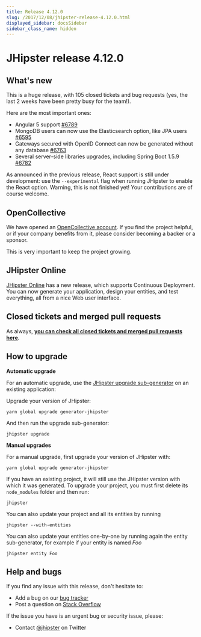 ```yaml
---
title: Release 4.12.0
slug: /2017/12/08/jhipster-release-4.12.0.html
displayed_sidebar: docsSidebar
sidebar_class_name: hidden
---
```


JHipster release 4.12.0
==================

What's new
----------

This is a huge release, with 105 closed tickets and bug requests (yes, the last 2 weeks have been pretty busy for the team!).

Here are the most important ones:

- Angular 5 support [#6789](https://github.com/jhipster/generator-jhipster/pull/6789)
- MongoDB users can now use the Elasticsearch option, like JPA users [#6595](https://github.com/jhipster/generator-jhipster/pull/6595)
- Gateways secured with OpenID Connect can now be generated without any database [#6763](https://github.com/jhipster/generator-jhipster/issues/6763)
- Several server-side libraries upgrades, including Spring Boot 1.5.9 [#6782](https://github.com/jhipster/generator-jhipster/pull/6782)

As announced in the previous release, React support is still under development: use the `--experimental` flag when running JHipster to enable the React option. Warning, this is not finished yet! Your contributions are of course welcome.

OpenCollective
----------

We have opened an [OpenCollective account](https://opencollective.com/generator-jhipster). If you find the project helpful, or if your company benefits from it, please consider becoming a backer or a sponsor.

This is very important to keep the project growing.

JHipster Online
----------

[JHipster Online](https://start.jhipster.tech) has a new release, which supports Continuous Deployment. You can now generate your application, design your entities, and test everything, all from a nice Web user interface.

Closed tickets and merged pull requests
------------
As always, __[you can check all closed tickets and merged pull requests here](https://github.com/jhipster/generator-jhipster/issues?q=milestone%3A4.12.0+is%3Aclosed)__.

How to upgrade
------------

**Automatic upgrade**

For an automatic upgrade, use the [JHipster upgrade sub-generator](/upgrading-an-application/) on an existing application:

Upgrade your version of JHipster:

```
yarn global upgrade generator-jhipster
```

And then run the upgrade sub-generator:

```
jhipster upgrade
```

**Manual upgrades**

For a manual upgrade, first upgrade your version of JHipster with:

```
yarn global upgrade generator-jhipster
```

If you have an existing project, it will still use the JHipster version with which it was generated.
To upgrade your project, you must first delete its `node_modules` folder and then run:

```
jhipster
```

You can also update your project and all its entities by running

```
jhipster --with-entities
```

You can also update your entities one-by-one by running again the entity sub-generator, for example if your entity is named _Foo_

```
jhipster entity Foo
```

Help and bugs
--------------

If you find any issue with this release, don't hesitate to:

- Add a bug on our [bug tracker](https://github.com/jhipster/generator-jhipster/issues?state=open)
- Post a question on [Stack Overflow](http://stackoverflow.com/tags/jhipster/info)

If the issue you have is an urgent bug or security issue, please:

- Contact [@jhipster](https://twitter.com/jhipster) on Twitter
